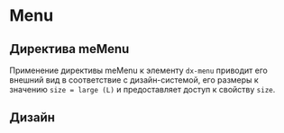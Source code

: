 
<Meta name="Menu Documentation" of={menuStories} />

# Menu

## Директива meMenu

Применение директивы meMenu к элементу <code>dx-menu</code> приводит его внешний вид в соответствие с дизайн-системой,
его размеры к значению <code>size = large (L)</code> и предоставляет доступ к свойству <code>size</code>.

<Story of={menuStories.Default} />
<Controls of={menuStories.Default} />
<Source of={menuStories.Default} dark />

## Дизайн

<Figma
  height="50%"
  collapsable
  defaultCollapsed
  url="https://www.figma.com/design/S2KXryEyWLA9cplaicYrVn/Components?node-id=2517-147162&t=Dli8UZECKMfmQUCu-0"
/>

<style>
  {`
      h2 {
        border-bottom: none !important;
    }
`}
</style>
